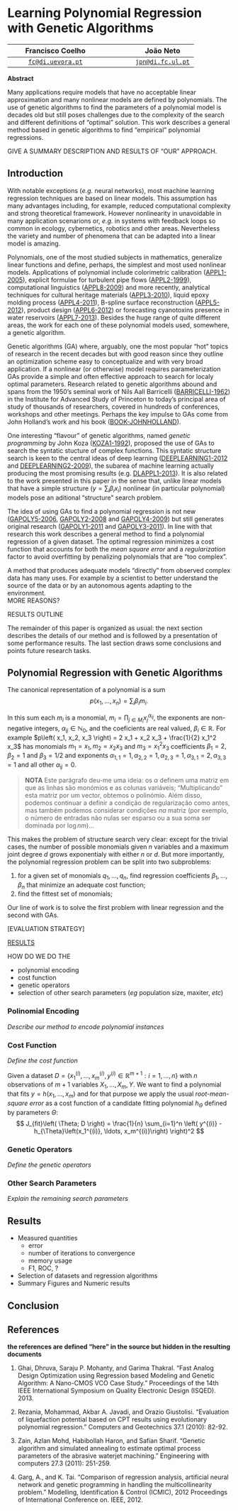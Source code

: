 # Learning Polynomial Regression with Genetic Algorithms

Francisco Coelho |  | João Neto
:---------------:|-----|:---------:
[`fc@di.uevora.pt`](mailto://fc@di.uevora.pt)| |[`jpn@di.fc.ul.pt`](mailto://jpn@di.fc.ul.pt)


**Abstract**  

Many applications require models that have no acceptable linear approximation and many nonlinear models are defined by polynomials. The use of genetic algorithms to find the parameters of a polynomial model is decades old but still poses challenges due to the complexity of the search and different definitions of "optimal" solution.
This work describes a general method based in genetic algorithms to find "empirical" polynomial regressions.

GIVE A SUMMARY DESCRIPTION AND RESULTS OF "OUR" APPROACH.

## Introduction

With notable exceptions (_e.g._ neural networks), most machine learning regression techniques are based on linear models. This assumption has many advantages including, for example, reduced computational complexity and strong theoretical framework. However nonlinearity in unavoidable in many application scenarions or, _e.g._ in systems with feedback loops so common in ecology, cybernetics, robotics and other areas. Nevertheless the variety and number of phenomena that can be adapted into a linear model is amazing.

Polynomials, one of the most studied subjects in mathematics, generalize linear functions and define, perhaps, the simplest and most used nonlinear models. Applications of polynomial include colorimetric calibration ([APPL1-2005]), explicit formulae for turbulent pipe flows ([APPL2-1999]), computational linguistics ([APPL8-2009]) and more recently, analytical techniques for cultural heritage materials ([APPL3-2010]), liquid epoxy molding process ([APPL4-2011]), B-spline surface reconstruction ([APPL5-2012]), product design ([APPL6-2012]) or forecasting cyanotoxins presence in water reservoirs ([APPL7-2013]). Besides the huge range of quite different areas, the work for each one of these polynomial models used, somewhere, a genetic algorithm.

Genetic algorithms (GA) where, arguably, one the most popular "hot" topics of research in the recent decades but with good reason since they outline an optimization scheme easy to conceptualize and with very broad application. If a nonlinear (or otherwise) model requires parameterization GAs provide a simple and often effective approach to search for localy optimal parameters. Research related to genetic algorithms abound and spans from the 1950's seminal work of Nils Aall Barricelli ([BARRICELLI-1962]) in the Institute for Advanced Study of Princeton to today's principal area of study of thousands of researchers, covered in hundreds of conferences, workshops and other meetings. Perhaps the key impulse to GAs come from John Holland's work and his book ([BOOK-JOHNHOLLAND]).  

One interesting "flavour" of genetic algorithms, named _genetic programming_ by John Koza ([KOZA1-1992]), proposed the use of GAs to search the syntatic stucture of complex functions. This syntatic structure search is keen to the central ideas of deep learning ([DEEPLEARNING1-2012] and [DEEPLEARNING2-2009]), the subarea of machine learning actually producing the most promising results (e.g. [DLAPPL1-2013]). It is also related to the work presented in this paper in the sense that, unlike linear models that have a simple structure ($y=\sum_i \beta_i x_i$) nonlinear (in particular polynomial) models pose an aditional "structure" search problem.

The idea of using GAs to find a polynomial regression is not new ([GAPOLY5-2006], [GAPOLY2-2008] and [GAPOLY4-2009]) but still generates original research ([GAPOLY1-2011] and [GAPOLY3-2011]). In line with that research this work describes a general method to find a polynomial regression of a given dataset. The optimal regression minimizes a cost function that accounts for both the _mean square error_ and a _regularization_ factor to avoid overfitting by penalizing polynomials that are "too complex". 

A method that produces adequate models "directly" from observed complex data has many uses. For example by a scientist to better understand the source of the data or by an autonomous agents adapting to the environment.  
MORE REASONS?  

RESULTS OUTLINE  

The remainder of this paper is organized as usual: the next section describes the details of our method and is followed by a presentation of some performance results. The last section draws some conclusions and points future research tasks.

## Polynomial Regression with Genetic Algorithms

The canonical representation of a polynomial is a sum
$$
p\left( x_1, \ldots, x_n\right) = \sum_i \beta_i m_i.
$$

In this sum each $m_i$ is a monomial, $m_i = \prod_{j\in M_i} x_j^{\alpha_{ij}}$, the exponents are non-negative integers, $\alpha_{ij}\in\mathbb{N}_0$, and the coeficients are real valued, $\beta_i \in \mathbb{R}$. For example $p\left( x_1, x_2, x_3 \right) = 2 x_1 + x_2 x_3 + \frac{1}{2} x_1^2 x_3$ has monomials $m_1 = x_1, m_2 = x_2 x_3$ and $m_3 = x_1^2 x_3$ coefficients $\beta_1 = 2, \beta_2 = 1$ and $\beta_3 = 1/2$ and exponents $\alpha_{1,1} = 1, \alpha_{2,2}=1, \alpha_{2,3} = 1, \alpha_{3,1} = 2, \alpha_{3,3} = 1$ and all other $\alpha_{ij} = 0$.



> **NOTA** Este parágrafo deu-me uma ideia: os $\alpha$ definem uma matriz em que as linhas são monómios e as colunas variáveis; "Multiplicando" esta matriz por um vector, obtemos o polinómio. Além disso, podemos continuar a definir a condição de regularização como antes, mas também podemos considerar condições *na* matriz (por exemplo, o número de entradas não nulas ser esparso ou a sua soma ser dominada por $\log nm$)... 


This makes the problem of structure search very clear: except for the trivial cases, the number of possible monomials given $n$ variables and a maximum joint degree $d$ grows exponentialy with either $n$ or $d$. But more importantly, the polynomial regression problem can be split into two subproblems:

1. for a given set of monomials $q_1, \ldots, q_n$, find regression coefficients $\beta_1,\ldots,\beta_n$ that minimize an adequate cost function;
2. find the fittest set of monomials;

Our line of work is to solve the first problem with linear regression and the second with GAs.

[EVALUATION STRATEGY]  

[RESULTS]


HOW DO WE DO THE

* polynomial encoding
* cost function
* genetic operators
* selection of other search parameters (_eg_ population size, maxiter, _etc_)


### Polinomial Encoding

_Describe our method to encode polynomial instances_

### Cost Function

_Define the cost function_

Given a dataset $D=\left\lbrace x_1^{(i)}, \ldots, x_m^{(i)}, y^{(i)} \in \mathbb{R}^{m+1} : i = 1,\ldots, n \right\rbrace$ with $n$ observations of $m+1$ variables $X_1, \ldots, X_m, Y$. We want to find a polynomial that fits $y = h\left( x_1, \ldots, x_m\right)$ and for that purpose we apply the usual _root-mean-square error_ as a cost function of a candidate fitting polynomial $h_{\Theta}$ defined by parameters $\Theta$:
$$
J_{fit}\left( \Theta; D \right) = \frac{1}{n} \sum_{i=1}^n \left( y^{(i)} - h_{\Theta}\left(x_1^{(i)}, \ldots, x_m^{(i)}\right) \right)^2
$$

### Genetic Operators

_Define the genetic operators_

### Other Search Parameters

_Explain the remaining search parameters_

## Results

* Measured quantities
  - error
  - number of iterations to convergence
  - memory usage
  - F1, ROC, ?  
* Selection of datasets and regression algorithms
* Summary Figures and Numeric results

## Conclusion


## References

**the references are defined "here" in the source but hidden in the resulting documents**

1. Ghai, Dhruva, Saraju P. Mohanty, and Garima Thakral. "Fast Analog Design Optimization using Regression based Modeling and Genetic Algorithm: A Nano-CMOS VCO Case Study." Proceedings of the 14th IEEE International Symposium on Quality Electronic Design (ISQED). 2013.

1. Rezania, Mohammad, Akbar A. Javadi, and Orazio Giustolisi. "Evaluation of liquefaction potential based on CPT results using evolutionary polynomial regression." Computers and Geotechnics 37.1 (2010): 82-92.

1. Zain, Azlan Mohd, Habibollah Haron, and Safian Sharif. "Genetic algorithm and simulated annealing to estimate optimal process parameters of the abrasive waterjet machining." Engineering with computers 27.3 (2011): 251-259.

1. Garg, A., and K. Tai. "Comparison of regression analysis, artificial neural network and genetic programming in handling the multicollinearity problem." Modelling, Identification & Control (ICMIC), 2012 Proceedings of International Conference on. IEEE, 2012.

[GAPOLY1-2011]: http://dx.doi.org/10.4203/ccp.97.39 "Optimal Polynomial Regression Models by using a Genetic Algorithm"

[GAPOLY2-2008]: http://citeseerx.ist.psu.edu/viewdoc/summary?doi=10.1.1.152.7415 "Optimal Sampling of Genetic Algorithms on Polynomial Regression"

[GAPOLY3-2011]: http://www.eejournal.ktu.lt/index.php/elt/article/view/460 "Polynomial Curve Fitting with Varying Real Powers"

[GAPOLY4-2009]: http://dx.doi.org/10.1016/j.eswa.2008.06.046 "A Novel hybrid genetic algorithm for kernel function and parameter optimization in support vector regression"

[GAPOLY5-2006]: http://dx.doi.org/10.1007/s00500-005-0008-8 "Genetic polynomial regression as input selection algorithm for non-linear identification"

[APPL1-2005]: http://dx.doi.org/10.1109/WISP.2005.1531626 "Adaptive polynomial regression for colorimetric scanner calibration using genetic algorithms"

[APPL2-1999]: http://www.environmental-expert.com/Files/5302/articles/5912/art-4.pdf "Method for the identification of explicit polynomial formulae for the friction in turbulent pipe flow"

[APPL3-2010]: http://discovery.ucl.ac.uk/459862/1/459862_Csefalvayova_2010_Talanta_EPS.pdf "Use of genetic algorithms with multivariate regression for determination of gelatine in historic papers based on FT-IR and NIR spectral data"

[APPL4-2011]: http://dx.doi.org/10.1109/TII.2010.2100130 "Modeling of a liquid epoxy molding process using a particle swarm optimization-based fuzzy regression approach"

[APPL5-2012]: http://dx.doi.org/10.1016/j.ins.2010.09.031 "Iterative two-step genetic-algorithm-based method for efficient polynomial B-spline surface reconstruction"

[APPL6-2012]: http://dx.doi.org/10.1007/978-3-642-27476-3_6 "Development of Product Design Models Using Fuzzy Regression Based Genetic Programming"

[APPL7-2013]: http://dx.doi.org/10.1016/j.envres.2013.01.001 "Hybrid modelling based on support vector regression with genetic algorithms in forecasting the cyanotoxins presence in the Trasona reservoir (Northern Spain)"

[APPL8-2009]: http://dx.doi.org/10.1007/s00500-008-0362-4 "Obtaining linguistic fuzzy rule-based regression models from imprecise data with multiobjective genetic algorithms"

[BOOK-JOHNHOLLAND]: http://mitpress.mit.edu/books/adaptation-natural-and-artificial-systems "Adaptation in Natural and Artificial Systems"

[DEEPLEARNING1-2012]: http://arxiv.org/abs/1206.5538 "Representation Learning: A Review and New Perspectives"

[DEEPLEARNING2-2009]: http://www.iro.umontreal.ca/~lisa/publications2/index.php/publications/show/239 "Learning Deep Architectures for AI"

[KOZA1-1992]: http://mitpress.mit.edu/books/genetic-programming "Genetic Programming: On the Programming of Computers by Means of Natural Selection, by John R. Koza, (1992)"

[BARRICELLI-1962]: http://dx.doi.org/10.1007%2FBF01556771 "Numerical testing of evolution theories : Part I Theoretical introduction and basic tests"

[DLAPPL1-2013]: http://www.cs.toronto.edu/~dtarlow/TarSwerCharSutZem_ICML2013.pdf "Tarlow, Daniel and Sutskever, Ilya and Zemel, Richard S. Stochastic k-Neighborhood Selection for Supervised and Unsupervised Learning. 2013. in Proceedings of the 30th International Conference on Machine Learning (ICML)."
